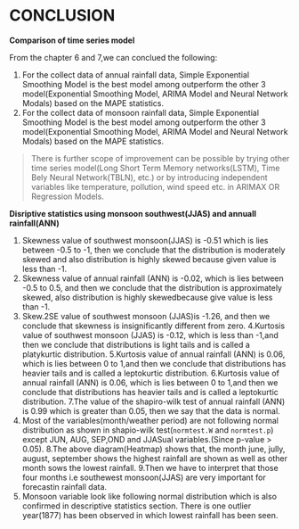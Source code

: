 # CONCLUSION

**Comparison of time series model**

From the chapter 6 and 7,we can conclued the following:

 1. For the collect data of annual rainfall data, Simple Exponential Smoothing Model is the best model among outperform the other 3 model(Exponential Smoothing Model, ARIMA Model and Neural Network Modals) based on the MAPE statistics.
 2. For the collect data of monsoon rainfall data, Simple Exponential Smoothing Model is the best model among outperform the other 3 model(Exponential Smoothing Model, ARIMA Model and Neural Network Modals) based on the MAPE statistics.
 
> There is further scope of improvement can be possible by trying other time series model(Long Short Term Memory networks(LSTM), Time Bely Neural Network(TBLN), etc.) or by introducing independent variables like temperature, pollution, wind speed etc. in ARIMAX OR Regression Models.

**Disriptive statistics using monsoon southwest(JJAS) and annuall rainfall(ANN)**

 1. Skewness value of southwest monsoon(JJAS) is -0.51 which is lies between -0.5 to -1, then we conclude that the distribution is moderately skewed and also distribution is highly skewed because given  value is less than -1.
 2. Skewness value of annual rainfall (ANN) is -0.02, which is lies between -0.5 to 0.5, and then we conclude that the distribution is approximately skewed, also distribution is highly skewedbecause give value is less than -1.
 3. Skew.2SE value of southwest monsoon (JJAS)is -1.26, and then we conclude that skewness is insignificantly different from zero.
 4.Kurtosis value of southwest monsoon (JJAS) is -0.12, which is less than -1,and then we conclude that distributions is light tails and is called a platykurtic distribution.
 5.Kurtosis value of annual rainfall (ANN) is 0.06, which is lies between 0 to 1,and then we conclude that distributions has heavier tails and is called a leptokurtic distribution.
 6.Kurtosis value of annual rainfall (ANN) is 0.06, which is lies between 0 to 1,and then we conclude that distributions has heavier tails and is called a leptokurtic distribution.
 7.The value of the shapiro-wilk test of annual rainfall (ANN) is 0.99 which is greater than 0.05, then we say that the data is normal.
 8. Most of the variables(month/weather period) are not following normal distribution as shown in shapio-wilk test(`normtest.W` and `normtest.p`) except JUN, AUG, SEP,OND and JJASual variables.(Since p-value > 0.05). 
 8.The above diagram(Heatmap) shows that, the month june, jully, august, september shows the highest rainfall are shown as well as other month sows the lowest rainfall.
 9.Then we have to interpret that those four months i.e southewest monsoon(JJAS) are very important for forecastin rainfall data.
 10. Monsoon variable look like following normal distribution which is also confirmed in descriptive statistics section. There is one outlier year(1877) has been observed in which lowest rainfall has been seen.
